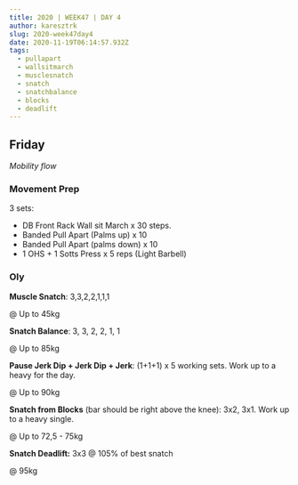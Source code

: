 ```yaml
---
title: 2020 | WEEK47 | DAY 4
author: karesztrk
slug: 2020-week47day4
date: 2020-11-19T06:14:57.932Z
tags:
  - pullapart
  - wallsitmarch
  - musclesnatch
  - snatch
  - snatchbalance
  - blocks
  - deadlift
---
```


## Friday

_Mobility flow_

<!--StartFragment-->

### Movement Prep

3 sets:

- DB Front Rack Wall sit March x 30 steps.
- Banded Pull Apart (Palms up) x 10
- Banded Pull Apart (palms down) x 10
- 1 OHS + 1 Sotts Press x 5 reps (Light Barbell)

### Oly

**Muscle Snatch**: 3,3,2,2,1,1,1

@ Up to 45kg

**Snatch Balance**: 3, 3, 2, 2, 1, 1

@ Up to 85kg

**Pause Jerk Dip + Jerk Dip + Jerk**: (1+1+1) x 5 working sets. Work up to a heavy for the day.

@ Up to 90kg

**Snatch from Blocks** (bar should be right above the knee): 3x2, 3x1. Work up to a heavy single.

@ Up to 72,5 - 75kg

**Snatch Deadlift:** 3x3 @ 105% of best snatch

@ 95kg
